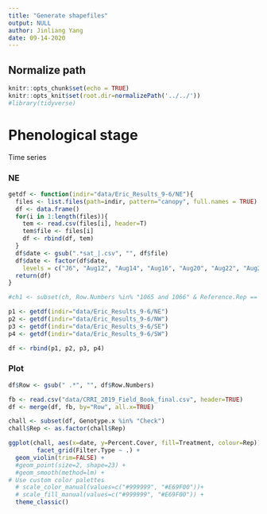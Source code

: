 ```yaml
---
title: "Generate shapefiles"
output: NULL
author: Jinliang Yang
date: 09-14-2020
---
```


## Normalize path
```r
knitr::opts_chunk$set(echo = TRUE) 
knitr::opts_knit$set(root.dir=normalizePath('../../')) 
#library(tidyverse)
```


# Phenological stage
Time series

### NE

```r
getdf <- function(indir="data/Eric_Results_9-6/NE"){
  files <- list.files(path=indir, pattern="canopy", full.names = TRUE)
  df <- data.frame()
  for(i in 1:length(files)){
    tem <- read.csv(files[i], header=T)
    tem$file <- files[i]
    df <- rbind(df, tem)
  }
  df$date <- gsub(".*sat_|.csv", "", df$file)
  df$date <- factor(df$date,
    levels = c("J6", "Aug12", "Aug14", "Aug16", "Aug20", "Aug22", "Aug23", "Aug26", "Aug30", "Sept1", "Sept3", "Sept5"))
  return(df)
}

#ch1 <- subset(ch, Row.Numbers %in% "1065 and 1066" & Reference.Rep == 1 )

p1 <- getdf(indir="data/Eric_Results_9-6/NE")
p2 <- getdf(indir="data/Eric_Results_9-6/NW")
p3 <- getdf(indir="data/Eric_Results_9-6/SE")
p4 <- getdf(indir="data/Eric_Results_9-6/SW")

df <- rbind(p1, p2, p3, p4)


```

### Plot

```r
df$Row <- gsub(" .*", "", df$Row.Numbers)

fb <- read.csv("data/CRRI_2019_Field_Book_final.csv", header=TRUE)
df <- merge(df, fb, by="Row", all.x=TRUE)

chall <- subset(df, Genotype.x %in% "Check")
chall$Rep <- as.factor(chall$Rep)

ggplot(chall, aes(x=date, y=Percent.Cover, fill=Treatment, colour=Rep)) +
        facet_grid(Filter.Type ~ .) +
  geom_violin(trim=FALSE) +
  #geom_point(size=2, shape=23) +
  #geom_smooth(method=lm) +
# Use custom color palettes
  # scale_color_manual(values=c("#999999", "#E69F00"))+
  # scale_fill_manual(values=c("#999999", "#E69F00")) +
  theme_classic()
```



